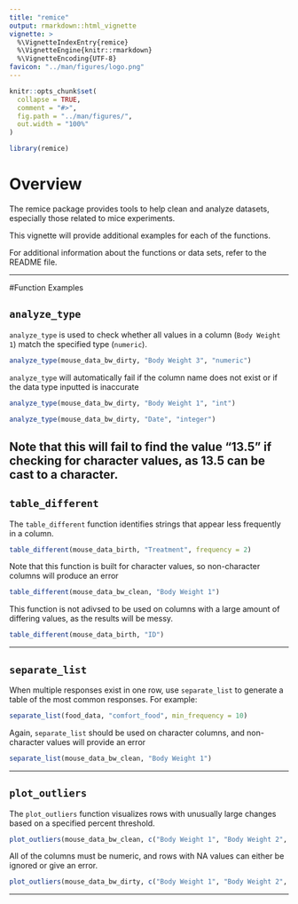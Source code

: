 ```yaml
---
title: "remice"
output: rmarkdown::html_vignette
vignette: >
  %\VignetteIndexEntry{remice}
  %\VignetteEngine{knitr::rmarkdown}
  %\VignetteEncoding{UTF-8}
favicon: "../man/figures/logo.png"
---
```



```r
knitr::opts_chunk$set(
  collapse = TRUE,
  comment = "#>",
  fig.path = "../man/figures/",
  out.width = "100%"
)
```
<link rel="icon" type="image/png" href="../man/figures/logo.png">
```r
library(remice)
```


# Overview

The remice package provides tools to help clean and analyze datasets, especially those related to mice experiments. 

This vignette will provide additional examples for each of the functions. 

For additional information about the functions or data sets, refer to the README file. 

---

#Function Examples

## `analyze_type`

`analyze_type` is used to check whether all values in a column (`Body Weight 1`) match the specified type (`numeric`). 

```r
analyze_type(mouse_data_bw_dirty, "Body Weight 3", "numeric")
```

`analyze_type` will automatically fail if the column name does not exist or if the data type inputted is inaccurate

```r
analyze_type(mouse_data_bw_dirty, "Body Weight 1", "int")
```
```r
analyze_type(mouse_data_bw_dirty, "Date", "integer")
```

Note that this will fail to find the value "13.5" if checking for character values, as 13.5 can be cast to a character. 
---

## `table_different`

The `table_different` function identifies strings that appear less frequently in a column.

```r
table_different(mouse_data_birth, "Treatment", frequency = 2)
```

Note that this function is built for character values, so non-character columns will produce an error

```r
table_different(mouse_data_bw_clean, "Body Weight 1")
```

This function is not adivsed to be used on columns with a large amount of differing values, as the results will be messy.

```r
table_different(mouse_data_birth, "ID")
```


---

## `separate_list`

When multiple responses exist in one row, use `separate_list` to generate a table of the most common responses. For example:

```r
separate_list(food_data, "comfort_food", min_frequency = 10)
```

Again, `separate_list` should be used on character columns, and non-character values will provide an error
```r
separate_list(mouse_data_bw_clean, "Body Weight 1")
```


---

## `plot_outliers`

The `plot_outliers` function visualizes rows with unusually large changes based on a specified percent threshold.

```r
plot_outliers(mouse_data_bw_clean, c("Body Weight 1", "Body Weight 2", "Body Weight 3"), threshold = 0.2)
```

All of the columns must be numeric, and rows with NA values can either be ignored or give an error.

```r
plot_outliers(mouse_data_bw_dirty, c("Body Weight 1", "Body Weight 2", "Body Weight 3"))
```


---
